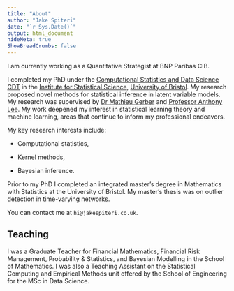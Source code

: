 ```yaml
---
title: "About"
author: "Jake Spiteri"
date: "`r Sys.Date()`"
output: html_document
hideMeta: true
ShowBreadCrumbs: false
---
```



I am currently working as a Quantitative Strategist at BNP Paribas CIB.

I completed my PhD under the [Computational Statistics and Data Science CDT](http://www.bristol.ac.uk/cdt/compass/) in the [Institute for Statistical Science](https://www.bristolmathsresearch.org/statistical-science/), [University of Bristol](https://www.bristol.ac.uk/). My research proposed novel methods for statistical inference in latent variable models. My research was supervised by [Dr Mathieu Gerber](https://research-information.bris.ac.uk/en/persons/mathieu-gerber) and [Professor Anthony Lee](https://sites.google.com/view/anthonylee). My work deepened my interest in statistical learning theory and machine learning, areas that continue to inform my professional endeavors.

My key research interests include:

- Computational statistics,

- Kernel methods,

- Bayesian inference.

Prior to my PhD I completed an integrated master’s degree in Mathematics with Statistics at the University of Bristol. My master's thesis was on outlier detection in time-varying networks.

You can contact me at ```hi@jakespiteri.co.uk```.

## Teaching
I was a Graduate Teacher for Financial Mathematics, Financial Risk Management, Probability & Statistics, and Bayesian Modelling in the School of Mathematics. I was also a Teaching Assistant on the Statistical Computing and Empirical Methods unit offered by the School of Engineering for the MSc in Data Science.

